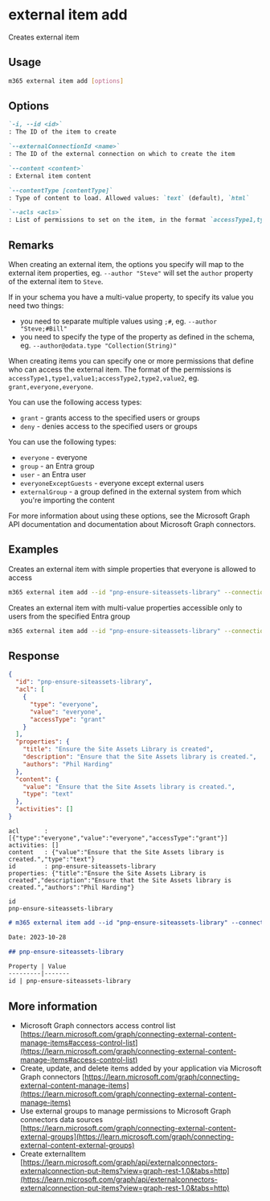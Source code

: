 
# external item add

Creates external item

## Usage

```sh
m365 external item add [options]
```

## Options

```md definition-list
`-i, --id <id>`
: The ID of the item to create

`--externalConnectionId <name>`
: The ID of the external connection on which to create the item

`--content <content>`
: External item content

`--contentType [contentType]`
: Type of content to load. Allowed values: `text` (default), `html`

`--acls <acls>`
: List of permissions to set on the item, in the format `accessType1,type1,value1;accessType2,type2,value2`, eg. `grant,everyone,everyone`
```
<Global />

## Remarks

When creating an external item, the options you specify will map to the external item properties, eg. `--author "Steve"` will set the `author` property of the external item to `Steve`.

If in your schema you have a multi-value property, to specify its value you need two things:

- you need to separate multiple values using `;#`, eg. `--author "Steve;#Bill"`
- you need to specify the type of the property as defined in the schema, eg. `--author@odata.type "Collection(String)"`

When creating items you can specify one or more permissions that define who can access the external item. The format of the permissions is `accessType1,type1,value1;accessType2,type2,value2`, eg. `grant,everyone,everyone`.

You can use the following access types:

- `grant` - grants access to the specified users or groups
- `deny` - denies access to the specified users or groups

You can use the following types:

- `everyone` - everyone
- `group` - an Entra group
- `user` - an Entra user
- `everyoneExceptGuests` - everyone except external users
- `externalGroup` - a group defined in the external system from which you're importing the content

For more information about using these options, see the Microsoft Graph API documentation and documentation about Microsoft Graph connectors.

## Examples

Creates an external item with simple properties that everyone is allowed to access

```sh
m365 external item add --id "pnp-ensure-siteassets-library" --connectionId "samplesolutiongallery" --content "Ensure that the Site Assets library is created." --title "Ensure the Site Assets Library is created" --description "Ensure that the Site Assets library is created." --authors "Phil Harding" --acls "grant,everyone,everyone"
```

Creates an external item with multi-value properties accessible only to users from the specified Entra group

```sh
m365 external item add --id "pnp-ensure-siteassets-library" --connectionId "samplesolutiongallery" --content "Ensure that the Site Assets library is created." --title "Ensure the Site Assets Library is created" --description "Ensure that the Site Assets library is created." --authors@odata.type "Collection(String)" --authors "Phil Harding;#Steve Smith" --acls "grant,group,Super users"
```

## Response

<Tabs>
  <TabItem value="JSON">

  ```json
  {
    "id": "pnp-ensure-siteassets-library",
    "acl": [
      {
        "type": "everyone",
        "value": "everyone",
        "accessType": "grant"
      }
    ],
    "properties": {
      "title": "Ensure the Site Assets Library is created",
      "description": "Ensure that the Site Assets library is created.",
      "authors": "Phil Harding"
    },
    "content": {
      "value": "Ensure that the Site Assets library is created.",
      "type": "text"
    },
    "activities": []
  }
  ```

  </TabItem>
  <TabItem value="Text">

  ```text
  acl       : [{"type":"everyone","value":"everyone","accessType":"grant"}]
  activities: []
  content   : {"value":"Ensure that the Site Assets library is created.","type":"text"}
  id        : pnp-ensure-siteassets-library
  properties: {"title":"Ensure the Site Assets Library is created","description":"Ensure that the Site Assets library is created.","authors":"Phil Harding"}
  ```

  </TabItem>
  <TabItem value="CSV">

  ```csv
  id
  pnp-ensure-siteassets-library
  ```

  </TabItem>
  <TabItem value="Markdown">

  ```md
  # m365 external item add --id "pnp-ensure-siteassets-library" --connectionId "samplesolutiongallery" --content "Ensure that the Site Assets library is created." --title "Ensure the Site Assets Library is created" --description "Ensure that the Site Assets library is created." --authors "Phil Harding" --acls "grant,everyone,everyone"

  Date: 2023-10-28

  ## pnp-ensure-siteassets-library

  Property | Value
  ---------|-------
  id | pnp-ensure-siteassets-library
  ```

  </TabItem>
</Tabs>

## More information

- Microsoft Graph connectors access control list [https://learn.microsoft.com/graph/connecting-external-content-manage-items#access-control-list](https://learn.microsoft.com/graph/connecting-external-content-manage-items#access-control-list)
- Create, update, and delete items added by your application via Microsoft Graph connectors [https://learn.microsoft.com/graph/connecting-external-content-manage-items](https://learn.microsoft.com/graph/connecting-external-content-manage-items)
- Use external groups to manage permissions to Microsoft Graph connectors data sources [https://learn.microsoft.com/graph/connecting-external-content-external-groups](https://learn.microsoft.com/graph/connecting-external-content-external-groups)
- Create externalItem [https://learn.microsoft.com/graph/api/externalconnectors-externalconnection-put-items?view=graph-rest-1.0&tabs=http](https://learn.microsoft.com/graph/api/externalconnectors-externalconnection-put-items?view=graph-rest-1.0&tabs=http)
